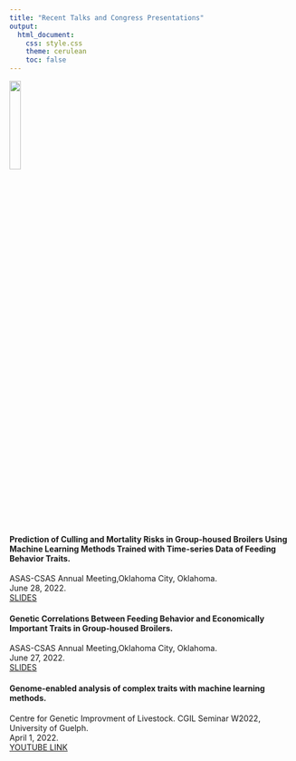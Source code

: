 ---
title: "Recent Talks and Congress Presentations"
output: 
  html_document:
    css: style.css
    theme: cerulean
    toc: false
---
![](2_Seminar-.png){width=20%}  

#### Prediction of Culling and Mortality Risks in Group-housed Broilers Using Machine Learning Methods Trained with Time-series Data of Feeding Behavior Traits.  
ASAS-CSAS Annual Meeting,Oklahoma City, Oklahoma.  
June 28, 2022.  
[SLIDES](https://drive.google.com/file/d/15Gdop113lCG7d05aYe66gUWGUjXmgF0Q/view?usp=sharing)


#### Genetic Correlations Between Feeding Behavior and Economically Important Traits in Group-housed Broilers.
ASAS-CSAS Annual Meeting,Oklahoma City, Oklahoma.  
June 27, 2022.  
[SLIDES](https://drive.google.com/file/d/1LPx_IxKjisxbB48vitq4gCenp2y6n4mg/view?usp=sharing)


#### Genome-enabled analysis of complex traits with machine learning methods.    
Centre for Genetic Improvment of Livestock. CGIL Seminar W2022, University of Guelph.      
April 1, 2022.    
[YOUTUBE LINK](https://www.youtube.com/watch?v=U6iGEbTS8FA&ab_channel=CGILSeminarsUofG)

